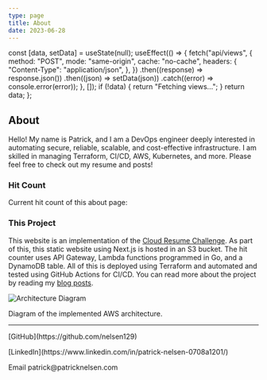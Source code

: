 ```yaml
---
type: page
title: About
date: 2023-06-28
---
```



  const [data, setData] = useState(null);
  useEffect(() => {
    fetch("api/views", {
      method: "POST",
      mode: "same-origin",
      cache: "no-cache",
      headers: {
        "Content-Type": "application/json",
      },
    })
      .then((response) => response.json())
      .then((json) => setData(json))
      .catch((error) => console.error(error));
  }, []);
  if (!data) {
    return "Fetching views...";
  }
  return data;
};

## About

Hello! My name is Patrick, and I am a DevOps engineer deeply interested
in automating secure, reliable, scalable, and cost-effective infrastructure.
I am skilled in managing Terraform, CI/CD, AWS, Kubernetes, and more.
Please feel free to check out my resume and posts!

### Hit Count

Current hit count of this about page: **<span data-cy="view-count"><Views /></span>**

### This Project

This website is an implementation of the
[Cloud Resume Challenge](https://cloudresumechallenge.dev/). As part of this,
this static website using Next.js is hosted in an S3 bucket. The hit counter
uses API Gateway, Lambda functions programmed in Go, and a DynamoDB table.
All of this is deployed using Terraform and automated and tested using
GitHub Actions for CI/CD. You can read more about the project by reading
my [blog posts](/posts).

![Architecture Diagram](assets/architecture-diagram.png)

<figcaption>Diagram of the implemented AWS architecture.</figcaption>

---

<div>
  <p>[GitHub](https://github.com/nelsen129)</p>
  <p>[LinkedIn](https://www.linkedin.com/in/patrick-nelsen-0708a1201/)</p>
  <p>Email patrick@patricknelsen.com</p>
</div>
